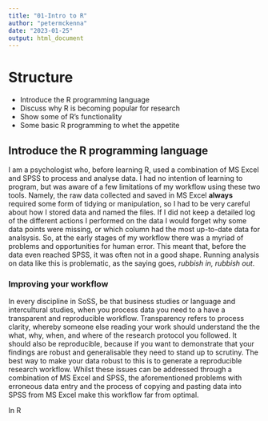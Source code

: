 ```yaml
---
title: "01-Intro to R"
author: "petermckenna"
date: "2023-01-25"
output: html_document
---
```


# Structure
* Introduce the R programming language
* Discuss why R is becoming popular for research
* Show some of R's functionality
* Some basic R programming to whet the appetite

## Introduce the R programming language
I am a psychologist who, before learning R, used a combination of MS Excel and SPSS to process and analyse data. I had no intention of learning to program, but was aware of a few limitations of my workflow using these two tools. 
Namely, the raw data collected and saved in MS Excel **always** required some form of tidying or manipulation, so I had to be very careful about how I stored data and named the files. If I did not keep a detailed log of the different actions I performed on the data I would forget why some data points were missing, or which column had the most up-to-date data for analsysis. So, at the early stages of my workflow there was a myriad of problems and opportunities for human error. This meant that, before the data even reached SPSS, it was often not in a good shape. Running analysis on data like this is problematic, as the saying goes, *rubbish in, rubbish out*. 

### Improving your workflow
In every discipline in SoSS, be that business studies or language and intercultural studies, when you process data you need to a have a transparent and reproducible workflow. Transparency refers to process clarity, whereby someone else reading your work should understand the the what, why, when, and where of the research protocol you followed. 
It should also be reproducible, because if you want to demonstrate that your findings are robust and generalisable they need to stand up to scrutiny. The best way to make your data robust to this is to generate a reproducible research workflow. 
Whilst these issues can be addressed through a combination of MS Excel and SPSS, the aforementioned problems with erroneous data entry and the process of copying and pasting data into SPSS from MS Excel make this workflow far from optimal.

In R


<!-- ```{r setup, include=FALSE} -->
<!-- knitr::opts_chunk$set(echo = TRUE) -->
<!-- ``` -->

<!-- ## R Markdown -->

<!-- This is an R Markdown document. Markdown is a simple formatting syntax for authoring HTML, PDF, and MS Word documents. For more details on using R Markdown see <http://rmarkdown.rstudio.com>. -->

<!-- When you click the **Knit** button a document will be generated that includes both content as well as the output of any embedded R code chunks within the document. You can embed an R code chunk like this: -->

<!-- ```{r cars} -->
<!-- summary(cars) -->
<!-- ``` -->

<!-- ## Including Plots -->

<!-- You can also embed plots, for example: -->

<!-- ```{r pressure, echo=FALSE} -->
<!-- plot(pressure) -->
<!-- ``` -->

<!-- Note that the `echo = FALSE` parameter was added to the code chunk to prevent printing of the R code that generated the plot. -->
